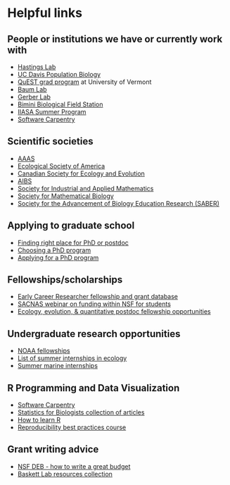 # Helpful links {#helpful-links}


## People or institutions we have or currently work with

- [Hastings Lab](https://alanhastings.ucdavis.edu/)
- [UC Davis Population Biology](http://cpb.ucdavis.edu/)
- [QuEST grad program](https://www.uvm.edu/quest) at University of Vermont
- [Baum Lab](http://baumlab.weebly.com/)
- [Gerber Lab](https://conservation-innovation.lab.asu.edu/)
- [Bimini Biological Field Station](http://www.biminisharklab.com/home/home)
- [IIASA Summer Program](http://www.iiasa.ac.at/web/home/education/yssp/about.html)
- [Software Carpentry](https://software-carpentry.org/lessons/)

## Scientific societies

- [AAAS](https://www.aaas.org/)
- [Ecological Society of America](https://www.esa.org/esa/)
- [Canadian Society for Ecology and Evolution](http://csee-scee.ca/)
- [AIBS](http://www.aibs.org/core/index.html)
- [Society for Industrial and Applied Mathematics](http://www.siam.org/)
- [Society for Mathematical Biology](https://www.smb.org/)
- [Society for the Advancement of Biology Education Research (SABER)](https://qubeshub.org/community/groups/saber/about)

## Applying to graduate school

- [Finding right place for PhD or postdoc](http://www.sciencemag.org/careers/2018/09/how-find-right-place-your-phd-or-postdoc)
- [Choosing a PhD program](https://dynamicecology.wordpress.com/2012/02/12/advice-how-to-choose-a-phd-program/)
- [Applying for a PhD program](http://www.sciencemag.org/careers/2018/09/applying-phd-these-10-tips-can-help-you-succeed)

## Fellowships/scholarships

- [Early Career Researcher fellowship and grant database](https://ecrcentral.org/)
- [SACNAS webinar on funding within NSF for students](https://www.youtube.com/watch?v=RwbhoQ0BH3w&feature=youtu.be)
- [Ecology, evolution, & quantitative postdoc fellowship opportunities](https://docs.google.com/spreadsheets/d/1cHkWrbvNrRdhJL9Z8ucgBZ2HSts2GPA_yozbQPl_x_8/edit#gid=0)

## Undergraduate research opportunities

- [NOAA fellowships](https://coast.noaa.gov/fellowship/undgrad_opportunities.html)
- [List of summer internships in ecology](https://people.rit.edu/gtfsbi/Symp/ecology.htm)
- [Summer marine internships](https://www.marinecareers.net/internships-and-fellowships)

## R Programming and Data Visualization

- [Software Carpentry](https://software-carpentry.org/lessons/)
- [Statistics for Biologists collection of articles](https://www.nature.com/collections/qghhqm)
- [How to learn R](https://www.r-bloggers.com/how-to-learn-r-2/)
- [Reproducibility best practices course](https://lter.github.io/ssecr/mod_reproducibility.html)

## Grant writing advice

- [NSF DEB - how to write a great budget](https://debblog.nsfbio.com/2021/02/22/2-10-21-virtual-office-hours-recap-how-to-write-a-great-budget/l)
- [Baskett Lab resources collection](http://www.des.ucdavis.edu/faculty/baskett/links/academia.html)

